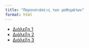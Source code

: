 ```yaml
---
title: "Παρουσιάσεις των μαθημάτων"
format: html
---
```


- [Διάλεξη 1](slides/lecture-01/index.qmd)
- [Διάλεξη 2](slides/lecture-02/index.qmd)
- [Διάλεξη 3](slides/lecture-03/index.qmd)

